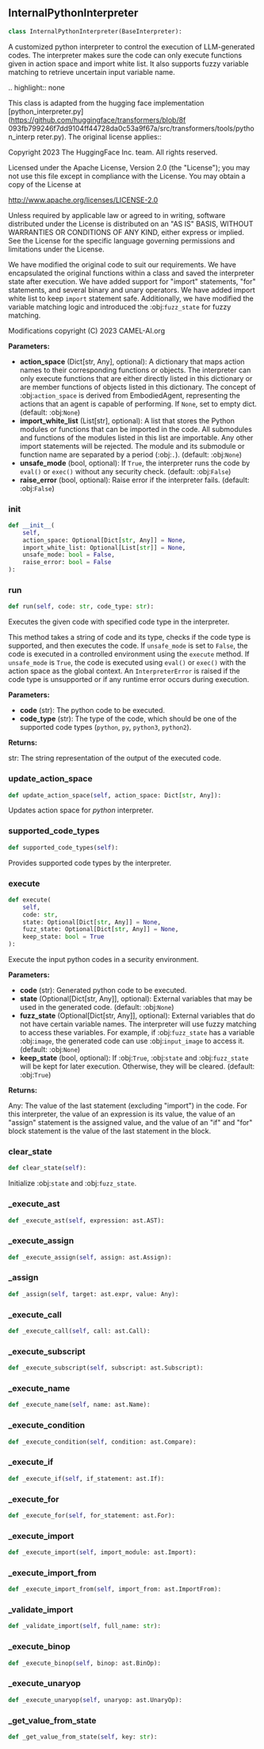 <a id="camel.interpreters.internal_python_interpreter"></a>

<a id="camel.interpreters.internal_python_interpreter.InternalPythonInterpreter"></a>

## InternalPythonInterpreter

```python
class InternalPythonInterpreter(BaseInterpreter):
```

A customized python interpreter to control the execution of
LLM-generated codes. The interpreter makes sure the code can only execute
functions given in action space and import white list. It also supports
fuzzy variable matching to retrieve uncertain input variable name.

.. highlight:: none

This class is adapted from the hugging face implementation
[python_interpreter.py](https://github.com/huggingface/transformers/blob/8f
093fb799246f7dd9104ff44728da0c53a9f67a/src/transformers/tools/python_interp
reter.py). The original license applies::

Copyright 2023 The HuggingFace Inc. team. All rights reserved.

Licensed under the Apache License, Version 2.0 (the "License");
you may not use this file except in compliance with the License.
You may obtain a copy of the License at

http://www.apache.org/licenses/LICENSE-2.0

Unless required by applicable law or agreed to in writing, software
distributed under the License is distributed on an "AS IS" BASIS,
WITHOUT WARRANTIES OR CONDITIONS OF ANY KIND, either express or
implied. See the License for the specific language governing
permissions and limitations under the License.

We have modified the original code to suit our requirements. We have
encapsulated the original functions within a class and saved the
interpreter state after execution. We have added support for "import"
statements, "for" statements, and several binary and unary operators. We
have added import white list to keep `import` statement safe. Additionally,
we have modified the variable matching logic and introduced the
:obj:`fuzz_state` for fuzzy matching.

Modifications copyright (C) 2023 CAMEL-AI.org

**Parameters:**

- **action_space** (Dict[str, Any], optional): A dictionary that maps action names to their corresponding functions or objects. The interpreter can only execute functions that are either directly listed in this dictionary or are member functions of objects listed in this dictionary. The concept of :obj:`action_space` is derived from EmbodiedAgent, representing the actions that an agent is capable of performing. If `None`, set to empty dict. (default: :obj:`None`)
- **import_white_list** (List[str], optional): A list that stores the Python modules or functions that can be imported in the code. All submodules and functions of the modules listed in this list are importable. Any other import statements will be rejected. The module and its submodule or function name are separated by a period (:obj:`.`). (default: :obj:`None`)
- **unsafe_mode** (bool, optional): If `True`, the interpreter runs the code by `eval()` or `exec()` without any security check. (default: :obj:`False`)
- **raise_error** (bool, optional): Raise error if the interpreter fails. (default: :obj:`False`)

<a id="camel.interpreters.internal_python_interpreter.InternalPythonInterpreter.__init__"></a>

### __init__

```python
def __init__(
    self,
    action_space: Optional[Dict[str, Any]] = None,
    import_white_list: Optional[List[str]] = None,
    unsafe_mode: bool = False,
    raise_error: bool = False
):
```

<a id="camel.interpreters.internal_python_interpreter.InternalPythonInterpreter.run"></a>

### run

```python
def run(self, code: str, code_type: str):
```

Executes the given code with specified code type in the
interpreter.

This method takes a string of code and its type, checks if the code
type is supported, and then executes the code. If `unsafe_mode` is
set to `False`, the code is executed in a controlled environment using
the `execute` method. If `unsafe_mode` is `True`, the code is executed
using `eval()` or `exec()` with the action space as the global context.
An `InterpreterError` is raised if the code type is unsupported or if
any runtime error occurs during execution.

**Parameters:**

- **code** (str): The python code to be executed.
- **code_type** (str): The type of the code, which should be one of the supported code types (`python`, `py`, `python3`, `python2`).

**Returns:**

  str: The string representation of the output of the executed code.

<a id="camel.interpreters.internal_python_interpreter.InternalPythonInterpreter.update_action_space"></a>

### update_action_space

```python
def update_action_space(self, action_space: Dict[str, Any]):
```

Updates action space for *python* interpreter.

<a id="camel.interpreters.internal_python_interpreter.InternalPythonInterpreter.supported_code_types"></a>

### supported_code_types

```python
def supported_code_types(self):
```

Provides supported code types by the interpreter.

<a id="camel.interpreters.internal_python_interpreter.InternalPythonInterpreter.execute"></a>

### execute

```python
def execute(
    self,
    code: str,
    state: Optional[Dict[str, Any]] = None,
    fuzz_state: Optional[Dict[str, Any]] = None,
    keep_state: bool = True
):
```

Execute the input python codes in a security environment.

**Parameters:**

- **code** (str): Generated python code to be executed.
- **state** (Optional[Dict[str, Any]], optional): External variables that may be used in the generated code. (default: :obj:`None`)
- **fuzz_state** (Optional[Dict[str, Any]], optional): External variables that do not have certain variable names. The interpreter will use fuzzy matching to access these variables. For example, if :obj:`fuzz_state` has a variable :obj:`image`, the generated code can use :obj:`input_image` to access it. (default: :obj:`None`)
- **keep_state** (bool, optional): If :obj:`True`, :obj:`state` and :obj:`fuzz_state` will be kept for later execution. Otherwise, they will be cleared. (default: :obj:`True`)

**Returns:**

  Any: The value of the last statement (excluding "import") in the
code. For this interpreter, the value of an expression is its
value, the value of an "assign" statement is the assigned
value, and the value of an "if" and "for" block statement is
the value of the last statement in the block.

<a id="camel.interpreters.internal_python_interpreter.InternalPythonInterpreter.clear_state"></a>

### clear_state

```python
def clear_state(self):
```

Initialize :obj:`state` and :obj:`fuzz_state`.

<a id="camel.interpreters.internal_python_interpreter.InternalPythonInterpreter._execute_ast"></a>

### _execute_ast

```python
def _execute_ast(self, expression: ast.AST):
```

<a id="camel.interpreters.internal_python_interpreter.InternalPythonInterpreter._execute_assign"></a>

### _execute_assign

```python
def _execute_assign(self, assign: ast.Assign):
```

<a id="camel.interpreters.internal_python_interpreter.InternalPythonInterpreter._assign"></a>

### _assign

```python
def _assign(self, target: ast.expr, value: Any):
```

<a id="camel.interpreters.internal_python_interpreter.InternalPythonInterpreter._execute_call"></a>

### _execute_call

```python
def _execute_call(self, call: ast.Call):
```

<a id="camel.interpreters.internal_python_interpreter.InternalPythonInterpreter._execute_subscript"></a>

### _execute_subscript

```python
def _execute_subscript(self, subscript: ast.Subscript):
```

<a id="camel.interpreters.internal_python_interpreter.InternalPythonInterpreter._execute_name"></a>

### _execute_name

```python
def _execute_name(self, name: ast.Name):
```

<a id="camel.interpreters.internal_python_interpreter.InternalPythonInterpreter._execute_condition"></a>

### _execute_condition

```python
def _execute_condition(self, condition: ast.Compare):
```

<a id="camel.interpreters.internal_python_interpreter.InternalPythonInterpreter._execute_if"></a>

### _execute_if

```python
def _execute_if(self, if_statement: ast.If):
```

<a id="camel.interpreters.internal_python_interpreter.InternalPythonInterpreter._execute_for"></a>

### _execute_for

```python
def _execute_for(self, for_statement: ast.For):
```

<a id="camel.interpreters.internal_python_interpreter.InternalPythonInterpreter._execute_import"></a>

### _execute_import

```python
def _execute_import(self, import_module: ast.Import):
```

<a id="camel.interpreters.internal_python_interpreter.InternalPythonInterpreter._execute_import_from"></a>

### _execute_import_from

```python
def _execute_import_from(self, import_from: ast.ImportFrom):
```

<a id="camel.interpreters.internal_python_interpreter.InternalPythonInterpreter._validate_import"></a>

### _validate_import

```python
def _validate_import(self, full_name: str):
```

<a id="camel.interpreters.internal_python_interpreter.InternalPythonInterpreter._execute_binop"></a>

### _execute_binop

```python
def _execute_binop(self, binop: ast.BinOp):
```

<a id="camel.interpreters.internal_python_interpreter.InternalPythonInterpreter._execute_unaryop"></a>

### _execute_unaryop

```python
def _execute_unaryop(self, unaryop: ast.UnaryOp):
```

<a id="camel.interpreters.internal_python_interpreter.InternalPythonInterpreter._get_value_from_state"></a>

### _get_value_from_state

```python
def _get_value_from_state(self, key: str):
```
